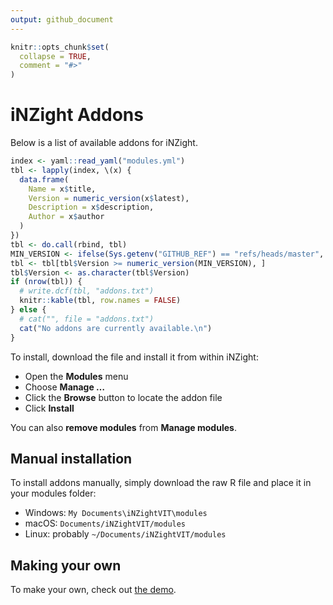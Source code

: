 ```yaml
---
output: github_document
---
```


<!-- README.md is generated from README.Rmd. Please edit that file -->

```r
knitr::opts_chunk$set(
  collapse = TRUE,
  comment = "#>"
)
```

# iNZight Addons

Below is a list of available addons for iNZight.

```r
index <- yaml::read_yaml("modules.yml")
tbl <- lapply(index, \(x) {
  data.frame(
    Name = x$title,
    Version = numeric_version(x$latest),
    Description = x$description,
    Author = x$author
  )
})
tbl <- do.call(rbind, tbl)
MIN_VERSION <- ifelse(Sys.getenv("GITHUB_REF") == "refs/heads/master", 1, 0)
tbl <- tbl[tbl$Version >= numeric_version(MIN_VERSION), ]
tbl$Version <- as.character(tbl$Version)
if (nrow(tbl)) {
  # write.dcf(tbl, "addons.txt")
  knitr::kable(tbl, row.names = FALSE)
} else {
  # cat("", file = "addons.txt")
  cat("No addons are currently available.\n")
}
```

<!--
BRANCH: `r Sys.getenv("GITHUB_REF")`
MINVERSION: `r MIN_VERSION`
-->

To install, download the file and install it from within iNZight:

- Open the **Modules** menu
- Choose **Manage ...**
- Click the **Browse** button to locate the addon file
- Click **Install**

You can also **remove modules** from **Manage modules**.

## Manual installation

To install addons manually, simply download the raw R file
and place it in your modules folder:

- Windows: `My Documents\iNZightVIT\modules`
- macOS: `Documents/iNZightVIT/modules`
- Linux: probably `~/Documents/iNZightVIT/modules`

## Making your own

To make your own, check out [the demo](https://github.com/iNZightVIT/demo-module.git).
